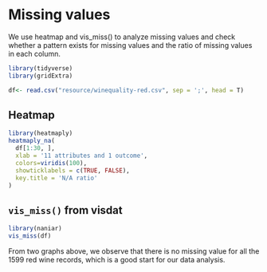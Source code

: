 # Missing values


We use heatmap and vis_miss() to analyze missing values and check whether a pattern exists for missing values and the ratio of missing values in each column. 
```r
library(tidyverse)
library(gridExtra)

df<- read.csv("resource/winequality-red.csv", sep = ';', head = T)
```

## Heatmap
```r
library(heatmaply)
heatmaply_na(
  df[1:30, ],
  xlab = '11 attributes and 1 outcome',
  colors=viridis(100),
  showticklabels = c(TRUE, FALSE),
  key.title = 'N/A ratio'
)
```

## `vis_miss()` from **visdat**
```r
library(naniar)
vis_miss(df)
```

From two graphs above, we observe that there is no missing value for all the 1599 red wine records, which is a good start for our data analysis.


